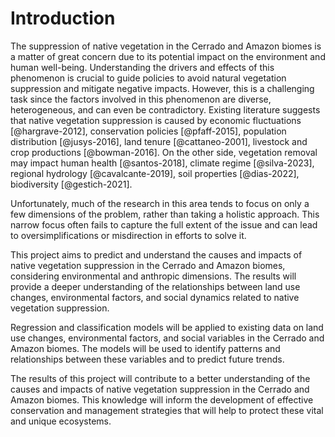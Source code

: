 # Introduction

The suppression of native vegetation in the Cerrado and Amazon biomes is a matter of great concern due to its potential impact on the environment and human well-being. 
Understanding the drivers and effects of this phenomenon is crucial to guide policies to avoid natural vegetation suppression and mitigate negative impacts.
However, this is a challenging task since the factors involved in this phenomenon are diverse, heterogeneous, and can even be contradictory. 
Existing literature suggests that native vegetation suppression is caused by economic fluctuations [@hargrave-2012], conservation policies [@pfaff-2015], population distribution [@jusys-2016], land tenure [@cattaneo-2001], livestock and crop productions [@bowman-2016].
On the other side, vegetation removal may impact human health [@santos-2018], climate regime [@silva-2023], regional hydrology [@cavalcante-2019], soil properties [@dias-2022], biodiversity [@gestich-2021].

Unfortunately, much of the research in this area tends to focus on only a few dimensions of the problem, rather than taking a holistic approach.
This narrow focus often fails to capture the full extent of the issue and can lead to oversimplifications or misdirection in efforts to solve it.

This project aims to predict and understand the causes and impacts of native vegetation suppression in the Cerrado and Amazon biomes, considering environmental and anthropic dimensions. 
The results will provide a deeper understanding of the relationships between land use changes, environmental factors, and social dynamics related to native vegetation suppression.

Regression and classification models will be applied to existing data on land use changes, environmental factors, and social variables in the Cerrado and Amazon biomes. 
The models will be used to identify patterns and relationships between these variables and to predict future trends.

The results of this project will contribute to a better understanding of the causes and impacts of native vegetation suppression in the Cerrado and Amazon biomes. 
This knowledge will inform the development of effective conservation and management strategies that will help to protect these vital and unique ecosystems.
